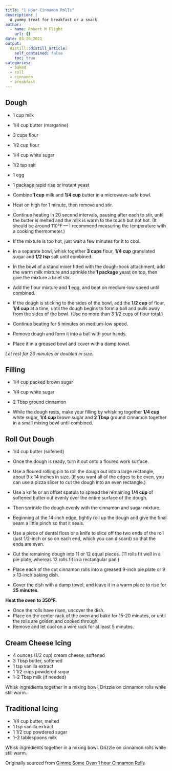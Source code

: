 ```yaml
---
title: "1 Hour Cinnamon Rolls"
description: |
  A yummy treat for breakfast or a snack.
author:
  - name: Robert M Flight
    url: {}
date: 03-20-2021
output:
  distill::distill_article:
    self_contained: false
    toc: true
categories:
  - baked
  - roll
  - cinnamon
  - breakfast
---
```


## Dough 

* 1 cup milk
* 1/4 cup butter (margarine)
* 3 cups flour
* 1/2 cup flour
* 1/4 cup white sugar
* 1/2 tsp salt
* 1 egg
* 1 package rapid rise or instant yeast

* Combine **1 cup** milk and **1/4 cup** butter in a microwave-safe bowl. 
* Heat on high for 1 minute, then remove and stir.
* Continue heating in 20 second intervals, pausing after each to stir, until the butter is melted and the milk is warm to the touch but not hot.
(It should be around 110°F — I recommend measuring the temperature with a cooking thermometer.)
* If the mixture is too hot, just wait a few minutes for it to cool.

* In a separate bowl, whisk together **3 cups** flour, **1/4 cup** granulated sugar and **1/2 tsp** salt until combined.

* In the bowl of a stand mixer fitted with the dough-hook attachment, add the warm milk mixture and sprinkle the **1 package** yeast on top, then give the mixture a brief stir.  
* Add the flour mixture and **1** egg, and beat on medium-low speed until combined.
* If the dough is sticking to the sides of the bowl, add the **1/2 cup** of flour, **1/4 cup** at a time, until the dough begins to form a ball and pulls away from the sides of the bowl.
(Use no more than 3 1/2 cups of flour total.)
* Continue beating for 5 minutes on medium-low speed.
* Remove dough and form it into a ball with your hands.
* Place it in a greased bowl and cover with a damp towel.

*Let rest for 20 minutes or doubled in size.*

## Filling

* 1/4 cup packed brown sugar
* 1/4 cup white sugar
* 2 Tbsp ground cinnamon

* While the dough rests, make your filling by whisking together **1/4 cup** white sugar, **1/4 cup** brown sugar and **2 Tbsp** ground cinnamon together in a small mixing bowl until combined.

## Roll Out Dough

* 1/4 cup butter (sofened)

* Once the dough is ready, turn it out onto a floured work surface.
* Use a floured rolling pin to roll the dough out into a large rectangle, about 9 x 14 inches in size.
(If you want all of the edges to be even, you can use a pizza slicer to cut the dough into an even rectangle.)
* Use a knife or an offset spatula to spread the remaining **1/4 cup** of softened butter out evenly over the entire surface of the dough.
* Then sprinkle the dough evenly with the cinnamon and sugar mixture.

* Beginning at the 14-inch edge, tightly roll up the dough and give the final seam a little pinch so that it seals.
* Use a piece of dental floss or a knife to slice off the two ends of the roll (just 1/2-inch or so on each end, which you can discard) so that the ends are even.
* Cut the remaining dough into 11 or 12 equal pieces. (11 rolls fit well in a pie plate, whereas 12 rolls fit in a rectangular pan.)

* Place each of the cut cinnamon rolls into a greased 9-inch pie plate or 9 x 13-inch baking dish.
* Cover the dish with a damp towel, and leave it in a warm place to rise for **25 minutes**.

**Heat the oven to 350°F.**

* Once the rolls have risen, uncover the dish.
* Place on the center rack of the oven and bake for 15-20 minutes, or until the rolls are golden and cooked through.
* Remove and let cool on a wire rack for at least 5 minutes.

## Cream Cheese Icing

* 4 ounces (1/2 cup) cream cheese, softened
* 3 Tbsp butter, softened
* 1 tsp vanilla extract
* 1 1/2 cups powdered sugar
* 1–2 Tbsp milk (if needed)

Whisk ingredients together in a mixing bowl.
Drizzle on cinnamon rolls while still warm.

## Traditional Icing

* 1/4 cup butter, melted
* 1 tsp vanilla extract
* 1 1/2 cup powdered sugar
* 1–2 tablespoons milk

Whisk ingredients together in a mixing bowl.
Drizzle on cinnamon rolls while still warm.

Originally sourced from [Gimme Some Oven 1 hour Cinnamon Rolls](https://www.gimmesomeoven.com/1-hour-easy-cinnamon-rolls-recipe/)

